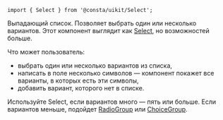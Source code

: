 ```tsx
import { Select } from '@consta/uikit/Select';
```

Выпадающий список. Позволяет выбрать один или несколько вариантов.
Этот компонент выглядит как [Select](##LIBS.LIB.STAND/lib:uikit/stand:components-select-stable),
но возможностей больше.

Что может пользователь:

- выбрать один или несколько вариантов из списка,
- написать в поле несколько символов — компонент покажет все варианты, в которых есть эти символы,
- добавить вариант, которого нет в списке.

Используйте Select, если вариантов много — пять или больше. Если вариантов меньше,
подойдет [RadioGroup](##LIBS.LIB.STAND/lib:uikit/stand:components-radiogroup-stable)
или [ChoiceGroup](##LIBS.LIB.STAND/lib:uikit/stand:components-choicegroup-stable).
